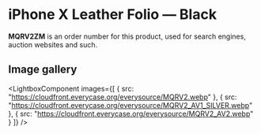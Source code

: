 
# iPhone X Leather Folio — Black

<Callout type='info' emoji='👉🏻'>**MQRV2ZM** is an order number for this product, used for search engines, auction websites and such.</Callout>

## Image gallery

<LightboxComponent
    images={[
      {
        src: "https://cloudfront.everycase.org/everysource/MQRV2.webp"
      },
      {
        src: "https://cloudfront.everycase.org/everysource/MQRV2_AV1_SILVER.webp"
      },
      {
        src: "https://cloudfront.everycase.org/everysource/MQRV2_AV2.webp"
      }
    ]}
  />
